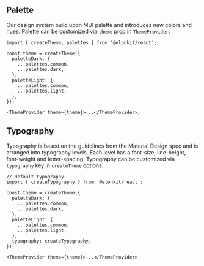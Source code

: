 

<Meta of={ThemingStories} />

## Palette

Our design system build upon MUI palette and introduces new colors and hues. Palette can be customized via `theme` prop
in `ThemeProvider`:

```tsx
import { createTheme, palettes } from '@elonkit/react';

const theme = createTheme({
  paletteDark: {
    ...palettes.common,
    ...palettes.dark,
  },
  paletteLight: {
    ...palettes.common,
    ...palettes.light,
  },
});

<ThemeProvider theme={theme}>...</ThemeProvider>;
```

<Story of={ThemingStories.Palette} />

## Typography

Typography is based on the guidelines from the Material Design spec and is arranged into typography levels. Each level
has a font-size, line-height, font-weight and letter-spacing. Typography can be customized via `typography` key in
`createTheme` options.

```tsx
// Default typography
import { createTypography } from '@elonkit/react';

const theme = createTheme({
  paletteDark: {
    ...palettes.common,
    ...palettes.dark,
  },
  paletteLight: {
    ...palettes.common,
    ...palettes.light,
  },
  typography: createTypography,
});

<ThemeProvider theme={theme}>...</ThemeProvider>;
```

<Story of={ThemingStories.Typography} />
